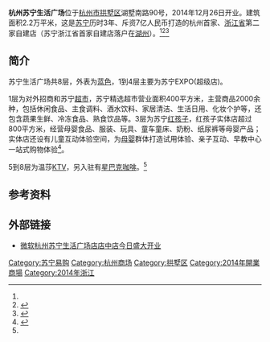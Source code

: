 {{coord|30|16|47.8|N|120|9|3.6|E|display=title}}
'''杭州苏宁生活广场'''位于[[杭州市|杭州市]][[拱墅区|拱墅区]]湖墅南路90号，2014年12月26日开业。建筑面积2.2万平米，这是[[苏宁易购|苏宁]]历时3年、斥资7亿人民币打造的杭州首家、[[浙江省|浙江省]]第二家自建店（苏宁浙江省首家自建店落户在[[湖州|湖州]]）。<ref name="简介"/><ref >{{cite web|url=http://js.winshang.com/news-432877.html | language= | title=杭州首家苏宁生活广场增强体验感 首次实行“去电器化” |publisher=赢商网 |date=2015年1月6日 |accessdate= }}</ref><ref>{{cite web|url=http://www.zjjm.gov.cn/show-28002.html|language=|title=苏宁杭州生活广场26日开业 定义零售新业态|publisher=浙江经贸网|date=2014-12-18|accessdate=}}{{dead link|date=2018年1月 |bot=InternetArchiveBot |fix-attempted=yes }}</ref>

== 简介 ==

苏宁生活广场共8层，外表为[[蓝色|蓝色]]，1到4层主要为苏宁EXPO(超级店)。

1层为对外招商和苏宁[[超市|超市]]，苏宁精选超市营业面积400平方米，主营商品2000余种，包括休闲食品、主食调料、酒水饮料、家居清洁、生活日用、化妆个护等，还包含蔬果生鲜、冷冻食品、熟食饮品等。3层为苏宁[[红孩子|红孩子]]，红孩子实体店超过800平方米，经营母婴食品、服装、玩具、童车童床、奶粉、纸尿裤等母婴产品；实体店还设有儿童互动体验空间，为[[母婴|母婴]]群体打造试用体验、亲子互动、早教中心一站式购物体验<ref name="简介">{{cite web|url=http://biz.zjol.com.cn/system/2014/12/18/020417541.shtml | language= | title=苏宁杭州生活广场26日开业 定义零售新业态 |publisher=浙江在线-今日早报 |date=2014-12-18 |accessdate= }}</ref>。

5到8层为温莎[[KTV|KTV]]，另入驻有[[星巴克咖啡|星巴克咖啡]]。<ref name="简介"/>

== 参考资料 ==
{{reflist}}

== 外部链接 ==
*[http://www.pcbeta.com/viewnews-74636-1.html 微软杭州苏宁生活广场店店中店今日盛大开业]
{{苏宁控股}}
{{DEFAULTSORT:}}
[[Category:苏宁易购|Category:苏宁易购]]
[[Category:杭州商场|Category:杭州商场]]
[[Category:拱墅区|Category:拱墅区]]
[[Category:2014年開業商場|Category:2014年開業商場]]
[[Category:2014年浙江|Category:2014年浙江]]
